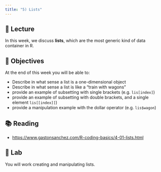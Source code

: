 ```yaml
---
title: "5) Lists"
---
```



## 📖 Lecture

In this week, we discuss __lists__, which are the most generic kind of data container in R.



## 🎯 Objectives

At the end of this week you will be able to:

- Describe in what sense a list is a one-dimensional object
- Describe in what sense a list is like a "train with wagons"
- provide an example of subsetting with single brackets (e.g. `lis[index]`)
- provide an example of subsetting with double brackets, and a single element `lis[[index]]`)
- provide a manipulation example with the dollar operator (e.g. `lis$wagon`)



## 📚 Reading

- <a href="https://www.gastonsanchez.com/R-coding-basics/4-01-lists.html" target="_blank">https://www.gastonsanchez.com/R-coding-basics/4-01-lists.html</a>



## 🔬 Lab

You will work creating and manipulating lists.


